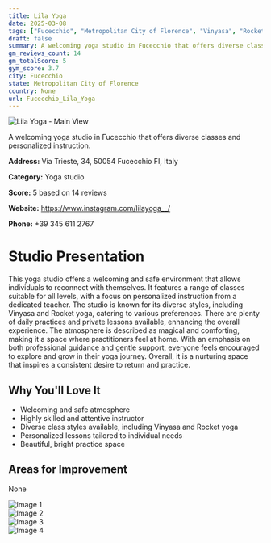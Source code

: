 ```yaml
---
title: Lila Yoga
date: 2025-03-08
tags: ["Fucecchio", "Metropolitan City of Florence", "Vinyasa", "Rocket", "Pilates", "welcoming", "dynamic", "Fucecchio"]  
draft: false
summary: A welcoming yoga studio in Fucecchio that offers diverse classes and personalized instruction.
gm_reviews_count: 14
gm_totalScore: 5
gym_score: 3.7
city: Fucecchio
state: Metropolitan City of Florence
country: None
url: Fucecchio_Lila_Yoga
---
```


<div className="aspect-[16/9] relative my-8">
  <img 
    src="https://lh5.googleusercontent.com/p/AF1QipOwxrCGJK1fgRVF7J_KUOlGpNNxibZtYw2PkJEj=w1920-h1080-k-no"
    alt="Lila Yoga - Main View"
    className="object-cover absolute inset-0 w-full h-full rounded-lg"
  />
</div>

A welcoming yoga studio in Fucecchio that offers diverse classes and personalized instruction.

**Address:** Via Trieste, 34, 50054 Fucecchio FI, Italy

**Category:** Yoga studio

**Score:** 5 based on 14 reviews

**Website:** https://www.instagram.com/lilayoga__/

**Phone:** +39 345 611 2767

# Studio Presentation

This yoga studio offers a welcoming and safe environment that allows individuals to reconnect with themselves. It features a range of classes suitable for all levels, with a focus on personalized instruction from a dedicated teacher. The studio is known for its diverse styles, including Vinyasa and Rocket yoga, catering to various preferences. There are plenty of daily practices and private lessons available, enhancing the overall experience. The atmosphere is described as magical and comforting, making it a space where practitioners feel at home. With an emphasis on both professional guidance and gentle support, everyone feels encouraged to explore and grow in their yoga journey. Overall, it is a nurturing space that inspires a consistent desire to return and practice.

## Why You'll Love It

- Welcoming and safe atmosphere
- Highly skilled and attentive instructor
- Diverse class styles available, including Vinyasa and Rocket yoga
- Personalized lessons tailored to individual needs
- Beautiful, bright practice space

## Areas for Improvement

None

<div className="grid grid-cols-1 xl:grid-cols-2 gap-4 my-8">
<div className="aspect-[4/3] relative"><img src="https://lh5.googleusercontent.com/p/AF1QipP1iG8UnptP2f6jkkNylHn7dSNXEs5SS4pwNFnP=w1920-h1080-k-no" alt="Image 1" className="object-cover absolute inset-0 w-full h-full rounded-lg" /></div>
<div className="aspect-[4/3] relative"><img src="https://lh5.googleusercontent.com/p/AF1QipNNFIvARaPDdR01r2dmSb8Qy_NkZWX8gSNiEzuX=w1920-h1080-k-no" alt="Image 2" className="object-cover absolute inset-0 w-full h-full rounded-lg" /></div>
<div className="aspect-[4/3] relative"><img src="https://lh5.googleusercontent.com/p/AF1QipP1JuNw04V-ACy6XE5J257l6j7Oigj_F3ZdoIpW=w1920-h1080-k-no" alt="Image 3" className="object-cover absolute inset-0 w-full h-full rounded-lg" /></div>
<div className="aspect-[4/3] relative"><img src="https://lh5.googleusercontent.com/p/AF1QipMcSqOn7KfUaK4gagNNZwE7wXv-pZbXwkfsIsrz=w1920-h1080-k-no" alt="Image 4" className="object-cover absolute inset-0 w-full h-full rounded-lg" /></div>
</div>